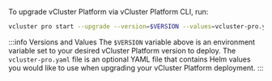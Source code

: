 To upgrade vCluster Platform via vCluster Platform CLI, run:

```bash
vcluster pro start --upgrade --version=$VERSION --values=vcluster-pro.yaml
```

:::info Versions and Values
The `$VERSION` variable above is an environment variable set to your desired vCluster Platform version to
deploy. The `vcluster-pro.yaml` file is an optional YAML file that contains Helm values you would like
to use when upgrading your vCluster Platform deployment.
:::
